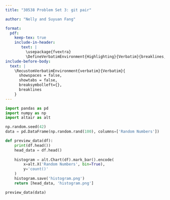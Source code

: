 ```yaml
---
title: "30538 Problem Set 3: git pair"

author: "Nelly and Suyuan Fang"

format: 
  pdf:
    keep-tex: true
    include-in-header: 
       text: |
         \usepackage{fvextra}
         \DefineVerbatimEnvironment{Highlighting}{Verbatim}{breaklines,commandchars=\\\{\}}
include-before-body:
  text: |
    \RecustomVerbatimEnvironment{verbatim}{Verbatim}{
      showspaces = false,
      showtabs = false,
      breaksymbolleft={},
      breaklines
    }
---
```


```python
import pandas as pd
import numpy as np
import altair as alt

np.random.seed(42)
data = pd.DataFrame(np.random.rand(100), columns=['Random Numbers'])

def preview_data(df):
    print(df.head())
    head_data = df.head()
    
    histogram = alt.Chart(df).mark_bar().encode(
        x=alt.X('Random Numbers', bin=True), 
        y='count()'
    )
    histogram.save('histogram.png')
    return [head_data, 'histogram.png']

preview_data(data)
```